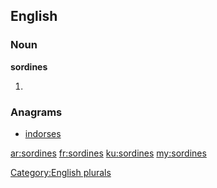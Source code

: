 ==English==

===Noun===
'''sordines'''

# {{plural of|[[sordine]]}}

===Anagrams===
* [[indorses#English|indorses]]

[[Category:English plurals]]

[[ar:sordines]]
[[fr:sordines]]
[[ku:sordines]]
[[my:sordines]]